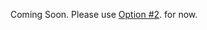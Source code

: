 Coming Soon. Please use [Option #2](/lib-v1/datastore/getting-started#option-2-use-amplify-cli).  for now.
